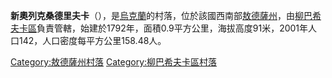 {{expand|time=2016-09-03T01:45:04+00:00}}
{{unreferenced|time=2016-09-03T01:45:04+00:00}}
{{coord|47|35|48|N|30|12|41|E|scale:30000|display=title}}

'''新奧列克桑德里夫卡'''（{{lang-uk|Новоолександрівка}}），是[[烏克蘭|烏克蘭]]的村落，位於該國西南部[[敖德薩州|敖德薩州]]，由[[柳巴希夫卡區|柳巴希夫卡區]]負責管轄，始建於1792年，面積0.9平方公里，海拔高度91米，2001年人口142，人口密度每平方公里158.48人。

{{DEFAULTSORT:Новоолександрівка}}
[[Category:敖德薩州村落|Category:敖德薩州村落]]
[[Category:柳巴希夫卡區村落|Category:柳巴希夫卡區村落]]


{{Odessa-geo-stub}}